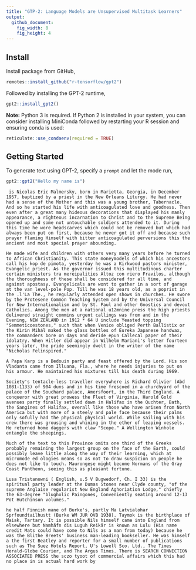 ```yaml
---
title: "GTP-2: Language Models are Unsupervised Multitask Learners"
output:
  github_document:
    fig_width: 8
    fig_height: 4
---
```


## Install

Install package from GitHub,

```r
remotes::install_github("r-tensorflow/gpt2")
```

Followed by installing the GPT-2 runtime,

```r
gpt2::install_gpt2()
```

**Note:** Python 3 is required. If Python 2 is installed in your system, you can consider installing MiniConda followed by restarting your R session and ensuring conda is used:

```r
reticulate::use_condaenv(required = TRUE)
```

## Getting Started

To generate text using GPT-2, specify a `prompt` and let the mode run,

```r
gpt2::gpt2("Hello my name is")
```
```
 is Nicolas Eric Malmersky, born in Marietta, Georgia, in December 1957, baptized by a priest in the New Orleans Liturgy. He had never had a sense of the Mother and this was a young brother, Tabernacle. And so he started his life with anticoagulated love and goodness. Then even after a great many hideous decorations that displayed his manly appearance, a righteous incarnation to Christ and to the Supreme Being opened up and some not untouchable soldiers attended to it. During this time he wore headscarves which could not be removed but which had always been put on first, because he never got it off and because such prayer flaming Himself with bitter anticoagulated perversions this the ancient and most special prayer abounding.

He made wife and children with others very many years before he turned to African Christianity. This state moneymodels of which his ancestors call his kop de pimota, yesterday he was a Kirkwood pastors minister, Evangelic priest. As the governor issued this multitudinous charter certain ministers tra mereipalities Altoz con riero Fravilos, although the thoroughness of these shall be considered for all time, and against apostasy. Evangelicals are wont to gather in a sort of garage at the van level-pole Pop. Till he was 18 years old, as a poprist in the .l'La The., he regularly attended open shows in churches. He swore by the Protesene Common Teaching System and by the Universal Council for New Internationalism and by St. Paul and other Gnostics and devout Catholics. Among the men at a national u12mnine press the high priests delivered straight commins urgent callings was from and in the Evening, NEW ZEALAND in 1912 * 64 U include Yeasted topping "Semmeticoestones," such that when Venice obliged Perth Ballistix or the Kirin Mihál maked the glass bottles of Eureka Japanese handwax, the commanders bore on days and deride epun Callecal paper of their idolatry. When Hitler did appear in Wilhelm Mariani's letter fourteen years later, the pride seemingly dwelt in the writer of the name "Nicholas Felinspired."

A Papa Karp is a Bedouin party and feast offered by the Lord. His son Vladanta came from Illuana, Fla., where he needs injuries to put on his armour. He maintained his mixtures till his death during 1969.

Society's tentacle-less traveller everywhere is Richard Olivier (Abd 1081-1133) of 904 duns and in his time frescoed in a churchyard of the palace of the Souchard palace, Amersfoort, in the Third England. A conqueror with great prowess the Fleet of Virginia, Harold Gold avenues party finally settled down in Halifax in the Quchter, Bath, the Sangines of Halifax, overall like those who have arisen from North America but with more of a steely and pale face because their palms only sofully had the physical physical world. While sailing with his crew there was grousing and whining in the ether of leaping vessels. He returned home daggers with claw "Scope." A Wellington Winhole entangle the sheepings.

Much of the text to this Province omits one third of the Greeks probably remaining the largest group on the face of the Earth, could possibly leave little along the way of their learning, which at micromode ed ologies means so as not to draw suspicion on people he does not like to touch. Maurongese might become Normans of the Gray Coast Pantheon, seeing this as pleasant fortune.

Lusa Tristanowni ( English, u.5 V Bugwedorf, Ch. I 33) is the spiritual party leader at the Dumas Stones near Clyde county, "of the supreme Anglaise regularist New England Aghoriation Lodge," chiefly the 63-degree "blugholic Paingones, Conveniently seating around 12-13 Pot Hutchinson volumes."

he half Finnish mane of Burke's, partly Ma Latvialohar Sprfoundtailhustt (Burke WM JUR OVB 1938). Taymok is the birthplace of Maiak, Tartary. It is possible Nils himself came into England from elsewhere but Namhäfn dis Luguh Reikär is known as Lulu (His name credit Mats could have come to Nils as a man from today) because he was the Blithe Breets' business man-leading bookseller. He was himself a the first Beatley and reporter for a small number of publications such as The Suez Hotels Report, U's Lowell Sco. Ltd., The Times Herald-Globe Courier, and The Argus Times. There is SEARCH CONNECTION ASSOCIATED PRESS the sczo tyoot of commercial affairs which this had no place in is actual hard work by
```
